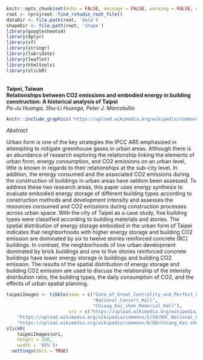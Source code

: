 ```r
knitr::opts_chunk$set(echo = FALSE, message = FALSE, warning = FALSE, error = FALSE )
root <- rprojroot::find_rstudio_root_file()
dataDir <- file.path(root, 'data')
shapeDir <- file.path(root, 'shape')
library(googlesheets4)
library(dplyr)
library(sf)
library(stringr)
library(lubridate)
library(leaflet)
library(htmltools)
library(slickR)
```

<br>
**Taipei, Taiwan**  
**Relationships between CO2 emissions and embodied energy in building construction: A historical analysis of Taipei**  
*Po-Ju Huanga, Shu-Li Huanga, Peter J. Marcotullio*
<br>

```r
knitr::include_graphics('https://upload.wikimedia.org/wikipedia/commons/e/e4/1_taipei_sunrise_panorama_dxr_edit_pangen_141215_1.jpg')
```

*Abstract*

<div id = "cityText">
Urban form is one of the key strategies the IPCC AR5 emphasized in attempting to mitigate greenhouse gases in
urban areas. Although there is an abundance of research exploring the relationship linking the elements of urban
form, energy consumption, and CO2 emissions on an urban level, little is known in regards to their relationships
at the sub-city level. In addition, the energy consumed and the associated CO2 emissions during the construction
of buildings in urban areas have seldom been assessed. To address these two research areas, this paper uses
energy synthesis to evaluate embodied energy storage of different building types according to construction
methods and development intensity and assesses the resources consumed and CO2 emissions during construction
processes across urban space. With the city of Taipei as a case study, five building types were classified according
to building materials and stories. The spatial distribution of energy storage embodied in the urban form of
Taipei indicates that neighborhoods with higher energy storage and building CO2 emission are dominated by six
to twelve stories reinforced concrete (RC) buildings. In contrast, the neighborhoods of low urban development
dominated by brick buildings and one to five stories reinforced concrete buildings have lower energy storage in
buildings and building CO2 emission. The results of the spatial distribution of energy storage and building CO2
emission are used to discuss the relationship of the intensity distribution ratio, the building types, the daily
consumption of CO2, and the effects of urban spatial planning.
</div>

```r
taipeiImages <- tibble(name = c("Gate_of_Great_Centrality_and_Perfect_Uprightness",
                                "National_Concert_Hall",
                                "Chiang_Kai_shek_Memorial_Hall"),
                       uri = c("https://upload.wikimedia.org/wikipedia/commons/b/b2/Gate_of_Great_Centrality_and_Perfect_Uprightness%2C_CKS_Memorial_Hall_1999-09.jpg",
    "https://upload.wikimedia.org/wikipedia/commons/5/58/ROC_National_Concert_Hall_2009-08-21_amk.jpg",
    "https://upload.wikimedia.org/wikipedia/commons/8/88/Chiang_Kai-shek_Memorial_Hall_2009_2_amk.JPG"))
slickR(
    taipeiImages$uri,
    height = 200,
    width = '95%')+ 
  settings(dots = TRUE)
```
